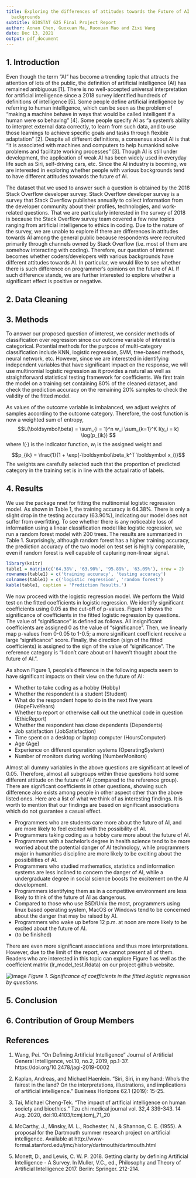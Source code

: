```yaml
---
title: Exploring the differences of attitudes towards the Future of AI among developers with various
  backgrounds
subtitle: BIOSTAT 625 Final Project Report
author: Aonan Chen, Guoxuan Ma, Ruoxuan Mao and Zixi Wang
date: Dec 13, 2021
output: pdf_document
---
```


## 1. Introduction

Even though the term “AI” has become a trending topic that attracts the attention of lots of the public, the definition of artificial intelligence (AI) has remained ambiguous [1]. There is no well-accepted universal interpretation for artificial intelligence since a 2018 survey identified hundreds of definitions of intelligence [5]. Some people define artificial intelligence by referring to human intelligence, which can be seen as the problem of “making a machine behave in ways that would be called intelligent if a human were so behaving” [4]. Some people specify AI as “a system’s ability to interpret external data correctly, to learn from such data, and to use those learnings to achieve specific goals and tasks through flexible adaptation” [2]. Despite all different definitions, a consensus about AI is that “it is associated with machines and computers to help humankind solve problems and facilitate working processes” [3]. Though AI is still under development, the application of weak AI has been widely used in everyday life such as Siri, self-driving cars, etc. Since the AI industry is booming, we are interested in exploring whether people with various backgrounds tend to have different attitudes towards the future of AI. 

The dataset that we used to answer such a question is obtained by the 2018 Stack Overflow developer survey. Stack Overflow developer survey is a survey that Stack Overflow publishes annually to collect information from the developer community about their profiles, technologies, and work-related questions. That we are particularly interested in the survey of 2018 is because the Stack Overflow survey team covered a few new topics ranging from artificial intelligence to ethics in coding. Due to the nature of the survey, we are unable to explore if there are differences in attitudes towards AI among the general public because respondents were recruited primarily through channels owned by Stack Overflow (i.e. most of them are somehow interacting with coding). Therefore, our question of interest becomes whether coders/developers with various backgrounds have different attitudes towards AI. In particular, we would like to see whether there is such difference on programmer's opinions on the future of AI. If such difference stands, we are further interested to explore whether a significant effect is positive or negative. 

## 2. Data Cleaning 

## 3. Methods

To answer our proposed question of interest, we consider methods of classification over regression since our outcome variable of interest is categorical. Potential methods for the purpose of multi-category classification include KNN, logistic regression, SVM, tree-based methods, neural network, etc. However, since we are interested in identifying independent variables that have significant impact on the response, we will use multinomial logistic regression as it provides a natural as well as straightforward statistical testing framework for coefficients. We first train the model on a training set containing 80% of the cleaned dataset, and check the prediction accuracy on the remaining 20% samples to check the validity of the fitted model. 

As values of the outcome variable is imbalanced, we adjust weights of samples according to the outcome category. Therefore, the cost function is now a weighted sum of entropy,
$$L(\boldsymbol\beta) = \sum_{i = 1}^n w_i \sum_{k=1}^K  I(y_i = k) \log(p_{ik}) $$
where $I(\cdot)$ is the indicator function, $w_i$ is the assigned weight and
$$p_{ik} = \frac{1}{1 + \exp(-\boldsymbol\beta_k^T \boldsymbol x_i)}$$
The weights are carefully selected such that the proportion of predicted category in the training set is in line with the actual ratio of labels. 


## 4. Results 

We use the package nnet for fitting the multinomial logistic regression model. As shown in Table 1, the training accuracy is 64.38%. There is only a slight drop in the testing accuracy (63.90%), indicating our model does not suffer from overfitting. To see whether there is any noticeable loss of information using a linear classification model like logistic regression, we run a random forest model with 200 trees. The results are summarized in Table 1. Surprisingly, although random forest has a higher training accuracy, the prediction accuracy of the two model on test set is highly comparable, even if random forest is well capable of capturing non-linear signal. 
```r
library(knitr)
table1 = matrix(c('64.38%', '63.90%', '95.89%', '63.09%'), nrow = 2)
rownames(table1) = c('training accuracy', 'testing accuracy')
colnames(table1) = c('logistic regression', 'random forest')
kable(table1, caption = 'Prediction Results.')
```
We now proceed with the logistic regression model. We perform the Wald test on the fitted coefficients in logistic regression. We identify significant coefficients using 0.05 as the cut-off of p-values. Figure 1 shows the significance of coefficients in the fitted logistic regression by questions. The value of "significance" is defined as follows. All insignificant coefficients are assigned 0 as the value of "significance". Then, we linearly map p-values from 0-0.05 to 1-0.5; a more significant coefficient receive a large "significance" score. Finally, the direction (sign of the fitted coefficients) is assigned to the sign of the value of "significance". The reference category is "I don't care about or I haven't thought about the future of AI.".

As shown Figure 1, people's difference in the following aspects seem to have significant impacts on their view on the future of AI: 

* Whether to take coding as a hobby (Hobby)
* Whether the respondent is a student (Student)
* What do the respondent hope to do in the next five years (HopeFiveYears)
* Whether to report or otherwise call out the unethical code in question (EthicReport)
* Whether the respondent has close dependents (Dependents)
* Job satisfaction (JobSatisfaction)
* Time spent on a desktop or laptop computer (HoursComputer)
* Age (Age)
* Experience on different operation systems (OperatingSystem)
* Number of monitors during working (NumberMonitors)

Almost all dummy variables in the above questions are significant at level of 0.05. Therefore, almost all subgroups within these questions hold some different attitude on the future of AI (compared to the reference group). There are significant coefficients in other questions, showing such difference also exists among people in other aspect other than the above listed ones. Here are a list of what we think of as interesting findings. It is worth to mention that our findings are based on significant associations which do not guarantee a casual effect.

* Programmers who are students care more about the future of AI, and are more likely to feel excited with the possibility of AI.
* Programmers taking coding as a hobby care more about the future of AI. 
* Programmers with a bachelor's degree in health science tend to be more worried about the potential danger of AI technology, while programmers major in humanities discipline are more likely to be exciting about the possibilities of AI. 
* Programmers who studied mathematics, statistics and information systems are less inclined to concern the danger of AI, while a undergraduate degree in social science boosts the excitement on the AI development.
* Programmers identifying them as in a competitive environment are less likely to think of the future of AI as dangerous. 
* Compared to those who use BSD/Unix the most, programmers using linux based operating system, MacOS or Windows tend to be concerned about the danger that may be raised by AI.
* Programmers who wake up before 12 p.m. at noon are more likely to be excited about the future of AI.
* (to be finished)

There are even more significant associations and thus more interpretations. However, due to the limit of the report, we cannot present all of them. Readers who are interested in this topic can explore Figure 1 as well as the coefficient matrix (lr_model_test.Rdata) on our project github website. 



![image](p-value.png)
*Figure 1. Significance of coefficients in the fitted logistic regression by questions.*


## 5. Conclusion 

## 6. Contribution of Group Members

## References 

1. Wang, Pei. "On Defining Artificial Intelligence" Journal of Artificial General Intelligence, vol.10, no.2, 2019, pp.1-37. https://doi.org/10.2478/jagi-2019-0002

2. Kaplan, Andreas, and Michael Haenlein. "Siri, Siri, in my hand: Who’s the fairest in the land? On the interpretations, illustrations, and implications of artificial intelligence." Business Horizons 62.1 (2019): 15-25.

3. Tai, Michael Cheng-Tek. “The impact of artificial intelligence on human society and bioethics.” Tzu chi medical journal vol. 32,4 339-343. 14 Aug. 2020, doi:10.4103/tcmj.tcmj_71_20

4. McCarthy, J., Minsky, M. L., Rochester, N., & Shannon, C. E. (1955). A proposal for the Dartmouth summer research project on artificial intelligence. Available at http://www-formal.stanford.edu/jmc/history/dartmouth/dartmouth.html

5. Monett, D., and Lewis, C. W. P. 2018. Getting clarity by defining Artificial Intelligence - A Survey. In Muller, V.C., ed., Philosophy and Theory of Artificial Intelligence 2017. Berlin: Springer. 212-214.
